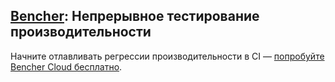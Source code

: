 
## [Bencher](/pricing): Непрерывное тестирование производительности
<div class="content has-text-centered">
    <a href="/pricing">
        <DocsWordmark />
    </a>
</div>

<BencherIntro />

Начните отлавливать регрессии производительности в CI — [попробуйте Bencher Cloud бесплатно](/pricing).
